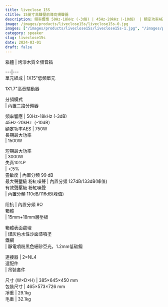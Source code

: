 ```yaml
---
title: liveclose 15S
ctitle: 15英寸高聲壓前導向揚聲器
description: 頻率響應 50Hz-18kHz (-3dB) | 45Hz-20kHz（-10dB） | 額定功率AES 750W | 靈敏度 99 dB
image: /images/products/liveclose15s/liveclose15s-0.jpg
images: ["/images/products/liveclose15s/liveclose15s-1.jpg", "/images/products/liveclose15s/liveclose15s-2.jpg", "/images/products/liveclose15s/liveclose15s-3.jpg", "/images/products/liveclose15s/liveclose15s-4.jpg", "/images/products/liveclose15s/liveclose15s-5.jpg", "/images/products/liveclose15s/liveclose15s-6.jpg", "/images/products/liveclose15s/liveclose15s-7.jpg", "/images/products/liveclose15s/liveclose15s-8.jpg", "/images/products/liveclose15s/liveclose15s-9.jpg"]
category: speaker
slug: liveclose15s
date: 2024-03-01
draft: false
---
```


  
  
  
箱體  |  烤漆木質全頻音箱  
  
---|---  
單元組成  |  1X15"低頻單元  
  
1X1.7"高音驅動器  
  
  
分頻模式  
|  內置二路分頻器  
  
頻率響應  |  50Hz-18kHz (-3dB)  
45Hz-20kHz（-10dB）  
額定功率AES  |  750W   
長期最大功率  
|  1500W  
  
短期最大功率  
|  3000W  
失真10%P  
| ＜5%  
靈敏度  |  內置分頻 99 dB   
最大聲壓級 粉紅噪聲  |  內置分頻 127dB/133dB(峰值)   
有效聲壓級 粉紅噪聲  
|  內置分頻 110dB/116dB(峰值)  
  
阻抗  |  內置分頻 8Ω   
箱體  
|  15mm+18mm層壓板  
  
箱體表面處理  
|  煤灰色水性沙面漆噴塗  
鐵網  
|  靜電噴粉黑色細砂亞光，1.2mm低碳鋼  
  
連接器  |  2×NL4   
選配件  
|  吊裝套件  
  
尺寸  (W×D×H)  |  385×645×450 mm   
包裝尺寸  |  465×573×726 mm   
凈重  |  29.1kg   
毛重  |  32.1kg 


